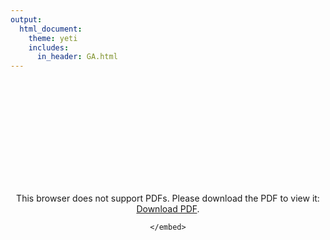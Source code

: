 ```yaml
---
output: 
  html_document:
    theme: yeti
    includes:
      in_header: GA.html
---
```

<center>
<br>
<object data="/Images/SeanNoahCV2020.pdf" type="application/pdf" width="800px" height="800px">
    <embed src="/Images/SeanNoahCV2020.pdf">
        <p>This browser does not support PDFs. Please download the PDF to view it: <a href="/Images/SeanNoahCV2020.pdf">Download PDF</a>.</p>
    </embed>
</object>
